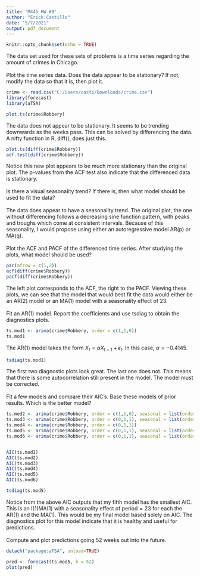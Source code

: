 ```yaml
---
title: 'M445 HW #9'
author: "Erick Castillo"
date: "5/7/2021"
output: pdf_document
---
```


```r
knitr::opts_chunk$set(echo = TRUE)
```

The data set used for these sets of problems is a time series regarding the amount of crimes in Chicago.\
\
\textbf{A.} Plot the time series data. Does the data appear to be stationary? If not, modify the data so that it is, then plot it.
```r
crime <- read.csv("C:/Users/casti/Downloads/crime.csv")
library(forecast)
library(aTSA)
```
```r
plot.ts(crime$Robbery)
```

The data does not appear to be stationary. It seems to be trending downwards as the weeks pass. This can be solved by differencing the data. A nifty function in R, diff(), does just this.
```r
plot.ts(diff(crime$Robbery))
adf.test(diff(crime$Robbery))
```

Notice this new plot appears to be much more stationary than the original plot. The p-values from the ACF test also indicate that the differenced data is stationary.\
\
\textbf{B.} Is there a visual seasonality trend? If there is, then what model should be used to fit the data?\
\
The data does appear to have a seasonality trend. The original plot, the one without differencing follows a decreasing sine function pattern, with peaks and troughs which come at consistent intervals. Because of this seasonality, I would propose using either an autoregressive model AR(p) or MA(q).\
\
\textbf{C.} Plot the ACF and PACF of the differenced time series. After studying the plots, what model should be used?
```r
par(mfrow = c(1,2))
acf(diff(crime$Robbery))
pacf(diff(crime$Robbery))
```

The left plot corresponds to the ACF, the right to the PACF. Viewing these plots, we can see that the model that would best fit the data would either be an AR(2) model or an MA(1) model with a seasonality effect of 23.\
\
\textbf{D.} Fit an AR(1) model. Report the coefficients and use tsdiag to obtain the diagnostics plots.
```r
ts.mod1 <- arima(crime$Robbery, order = c(1,1,0))
ts.mod1
```

The AR(1) model takes the form $X_t=\alpha X_{t-1}+\epsilon_t$. In this case, $\alpha = -0.4145$.
```r
tsdiag(ts.mod1)
```

The first two diagnostic plots look great. The last one does not. This means that there is some autocorrelation still present in the model. The model must be corrected.\
\
\textbf{E.} Fit a few models and compare their AIC's. Base these models of prior results. Which is the better model?
```r
ts.mod2 <- arima(crime$Robbery, order = c(1,1,0), seasonal = list(order = c(1,1,0), period = 23))
ts.mod3 <- arima(crime$Robbery, order = c(0,1,1), seasonal = list(order = c(0,1,1), period = 23))
ts.mod4 <- arima(crime$Robbery, order = c(0,1,1))
ts.mod5 <- arima(crime$Robbery, order = c(0,1,1), seasonal = list(order = c(1,1,1), period = 23))
ts.mod6 <- arima(crime$Robbery, order = c(0,1,1), seasonal = list(order = c(0,1,1), period = 12))


AIC(ts.mod1)
AIC(ts.mod2)
AIC(ts.mod3)
AIC(ts.mod4)
AIC(ts.mod5)
AIC(ts.mod6)

tsdiag(ts.mod5)
```

Notice from the above AIC outputs that my fifth model has the smallest AIC. This is an I(1)MA(1) with a seasonality effect of period$=23$ for each the AR(1) and the MA(1). This would be my final model based solely on AIC. The diagnostics plot for this model indicate that it is healthy and useful for predictions.\
\
\textbf{F.} Compute and plot predictions going 52 weeks out into the future.
```r
detach("package:aTSA", unload=TRUE)

pred <- forecast(ts.mod5, h = 52)
plot(pred)

```

